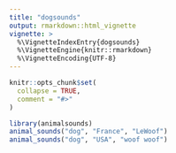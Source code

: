 ```yaml
---
title: "dogsounds"
output: rmarkdown::html_vignette
vignette: >
  %\VignetteIndexEntry{dogsounds}
  %\VignetteEngine{knitr::rmarkdown}
  %\VignetteEncoding{UTF-8}
---
```


```r
knitr::opts_chunk$set(
  collapse = TRUE,
  comment = "#>"
)
```

```r
library(animalsounds)
animal_sounds("dog", "France", "LeWoof")
animal_sounds("dog", "USA", "woof woof")
```

